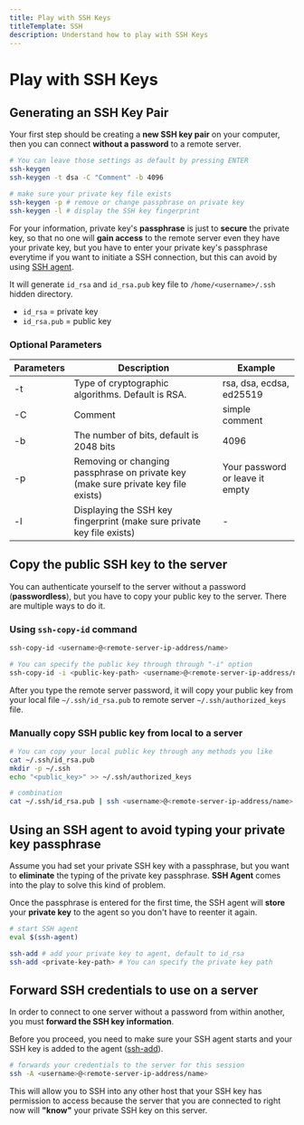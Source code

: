 ```yaml
---
title: Play with SSH Keys
titleTemplate: SSH
description: Understand how to play with SSH Keys
---
```


# Play with SSH Keys

## Generating an SSH Key Pair

Your first step should be creating a **new SSH key pair** on your computer, then you can connect **without a password** to a remote server.

```bash
# You can leave those settings as default by pressing ENTER
ssh-keygen
ssh-keygen -t dsa -C "Comment" -b 4096

# make sure your private key file exists
ssh-keygen -p # remove or change passphrase on private key
ssh-keygen -l # display the SSH key fingerprint
```

For your information, private key's **passphrase** is just to **secure** the private key, so that no one will **gain access** to the remote server even they have your private key, but you have to enter your private key's passphrase everytime if you want to initiate a SSH connection, but this can avoid by using [SSH agent](#using-an-ssh-agent-to-avoid-typing-your-private-key-passphrase).

It will generate `id_rsa` and `id_rsa.pub` key file to `/home/<username>/.ssh` hidden directory.

- `id_rsa` = private key
- `id_rsa.pub` = public key

### Optional Parameters

| Parameters | Description                                                                        | Example                         |
| ---------- | ---------------------------------------------------------------------------------- | ------------------------------- |
| -t         | Type of cryptographic algorithms. Default is RSA.                                  | rsa, dsa, ecdsa, ed25519        |
| -C         | Comment                                                                            | simple comment                  |
| -b         | The number of bits, default is 2048 bits                                           | 4096                            |
| -p         | Removing or changing passphrase on private key (make sure private key file exists) | Your password or leave it empty |
| -l         | Displaying the SSH key fingerprint (make sure private key file exists)             | -                               |

## Copy the public SSH key to the server

You can authenticate yourself to the server without a password (**passwordless**), but you have to copy your public key to the server. There are multiple ways to do it.

### Using `ssh-copy-id` command

```bash
ssh-copy-id <username>@<remote-server-ip-address/name>

# You can specify the public key through through "-i" option
ssh-copy-id -i <public-key-path> <username>@<remote-server-ip-address/name>
```

After you type the remote server password, it will copy your public key from your local file `~/.ssh/id_rsa.pub` to remote server `~/.ssh/authorized_keys` file.

### Manually copy SSH public key from local to a server

```bash
# You can copy your local public key through any methods you like
cat ~/.ssh/id_rsa.pub
mkdir -p ~/.ssh
echo "<public_key>" >> ~/.ssh/authorized_keys

# combination
cat ~/.ssh/id_rsa.pub | ssh <username>@<remote-server-ip-address/name> "mkdir -p ~/.ssh && cat >> ~/.ssh/authorized_keys"
```

## Using an SSH agent to avoid typing your private key passphrase

Assume you had set your private SSH key with a passphrase, but you want to **eliminate** the typing of the private key passphrase. **SSH Agent** comes into the play to solve this kind of problem.

Once the passphrase is entered for the first time, the SSH agent will **store** your **private key** to the agent so you don't have to reenter it again.

```bash
# start SSH agent
eval $(ssh-agent)

ssh-add # add your private key to agent, default to id_rsa
ssh-add <private-key-path> # You can specify the private key path
```

## Forward SSH credentials to use on a server

In order to connect to one server without a password from within another, you must **forward the SSH key information**.

Before you proceed, you need to make sure your SSH agent starts and your SSH key is added to the agent ([ssh-add](#using-an-ssh-agent-to-avoid-typing-your-private-key-passphrase)).

```bash
# forwards your credentials to the server for this session
ssh -A <username>@<remote-server-ip-address/name>
```

This will allow you to SSH into any other host that your SSH key has permission to access because the server that you are connected to right now will **"know"** your private SSH key on this server.
